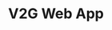 ---
title: V2G Web App
locale: en
slug: projects/v2g-web-app
image: v2g-web-app
type: Frontend Development
description: Open-source project. Client-side transcode video files to .GIF format.
tools: [React, Vite, Tailwind, FFmpeg.WASM]
demo: https://v2g-app.vercel.app
---